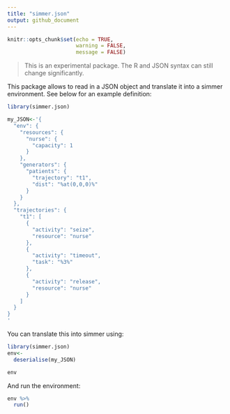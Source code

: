 ```yaml
---
title: "simmer.json"
output: github_document
---
```


```r
knitr::opts_chunk$set(echo = TRUE,
                      warning = FALSE,
                      message = FALSE)
```

> This is an experimental package. The R and JSON syntax can still change significantly.

This package allows to read in a JSON object and translate it into a simmer environment. See below for an example definition:

```r
library(simmer.json)

my_JSON<-'{
  "env": {
    "resources": {
      "nurse": {
        "capacity": 1
      }
    },
    "generators": {
      "patients": {
        "trajectory": "t1",
        "dist": "%at(0,0,0)%"
      }
    }
  },
  "trajectories": {
    "t1": [
      {
        "activity": "seize",
        "resource": "nurse"
      },
      {
        "activity": "timeout",
        "task": "%3%"
      },
      {
        "activity": "release",
        "resource": "nurse"
      }
    ]
  }
}
'

```

You can translate this into simmer using:

```r
library(simmer.json)
env<-
  deserialise(my_JSON)

env

```

And run the environment:

```r
env %>%
  run()
```

